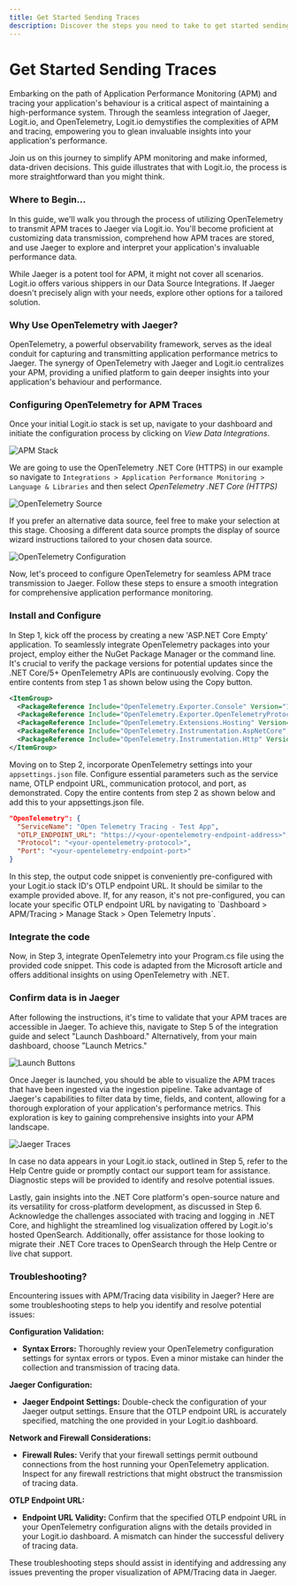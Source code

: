 ```yaml
---
title: Get Started Sending Traces
description: Discover the steps you need to take to get started sending traces to Logit.io.
---
```


# Get Started Sending Traces

Embarking on the path of Application Performance Monitoring (APM) and tracing your 
application's behaviour is a critical aspect of maintaining a high-performance system. 
Through the seamless integration of Jaeger, Logit.io, and OpenTelemetry, Logit.io 
demystifies the complexities of APM and tracing, empowering you to glean invaluable 
insights into your application's performance.

Join us on this journey to simplify APM monitoring and make informed, data-driven 
decisions. This guide illustrates that with Logit.io, the process 
is more straightforward than you might think.

### Where to Begin...
In this guide, we'll walk you through the process of utilizing OpenTelemetry to 
transmit APM traces to Jaeger via Logit.io. You'll become proficient at 
customizing data transmission, comprehend how APM traces are stored, and use 
Jaeger to explore and interpret your application's invaluable performance data.

<Callout type="info">
  While Jaeger is a potent tool for APM, it might not cover all scenarios. Logit.io offers 
  various shippers in our Data Source Integrations. If Jaeger doesn't precisely align 
  with your needs, explore other options for a tailored solution.
</Callout>

### Why Use OpenTelemetry with Jaeger?
OpenTelemetry, a powerful observability framework, serves as the ideal conduit for 
capturing and transmitting application performance metrics to Jaeger. The synergy 
of OpenTelemetry with Jaeger and Logit.io centralizes your APM, providing a unified 
platform to gain deeper insights into your application's behaviour and performance.

### Configuring OpenTelemetry for APM Traces
Once your initial Logit.io stack is set up, navigate to your dashboard and 
initiate the configuration process by clicking on _View Data Integrations_.

![APM Stack](@/images/help/apm/overview/apm-stack.png)

We are going to use the OpenTelemetry .NET Core (HTTPS) in our example so 
navigate to `Integrations > Application Performance Monitoring > Language & Libraries` 
and then select _OpenTelemetry .NET Core (HTTPS)_

![OpenTelemetry Source](@/images/help/apm/opentelemetry-source.png)

<Callout type="info">
  If you prefer an alternative data source, feel free to make your 
  selection at this stage. Choosing a different data source prompts the 
  display of source wizard instructions tailored to your chosen data source.
</Callout>

![OpenTelemetry Configuration](@/images/help/apm/opentelemetry-config.png)

Now, let's proceed to configure OpenTelemetry for seamless APM trace transmission 
to Jaeger. Follow these steps to ensure a smooth integration for 
comprehensive application performance monitoring.

### Install and Configure

In Step 1, kick off the process by creating a new 'ASP.NET Core Empty' application. 
To seamlessly integrate OpenTelemetry packages into your project, employ either 
the NuGet Package Manager or the command line. It's crucial to verify the package 
versions for potential updates since the .NET Core/5+ OpenTelemetry APIs are 
continuously evolving. Copy the entire contents from step 1 as 
shown below using the Copy button.

```xml copy
<ItemGroup>
  <PackageReference Include="OpenTelemetry.Exporter.Console" Version="1.6.0" />
  <PackageReference Include="OpenTelemetry.Exporter.OpenTelemetryProtocol" Version="1.6.0" />
  <PackageReference Include="OpenTelemetry.Extensions.Hosting" Version="1.6.0" />
  <PackageReference Include="OpenTelemetry.Instrumentation.AspNetCore" Version="1.5.1-beta.1" />
  <PackageReference Include="OpenTelemetry.Instrumentation.Http" Version="1.5.1-beta.1" />
</ItemGroup>
```

Moving on to Step 2, incorporate OpenTelemetry settings into your `appsettings.json` 
file. Configure essential parameters such as the service name, OTLP endpoint URL, 
communication protocol, and port, as demonstrated. Copy the entire contents 
from step 2 as shown below and add this to your appsettings.json file.

```json copy
"OpenTelemetry": {
  "ServiceName": "Open Telemetry Tracing - Test App",
  "OTLP_ENDPOINT_URL": "https://<your-opentelemetry-endpoint-address>",
  "Protocol": "<your-opentelemetry-protocol>",
  "Port": "<your-opentelemetry-endpoint-port>"
}
```

<Callout type="info">
  In this step, the output code snippet is conveniently pre-configured with 
  your Logit.io stack ID's OTLP endpoint URL. It should be similar to the 
  example provided above. If, for any reason, it's not pre-configured, you 
  can locate your specific OTLP endpoint URL by navigating 
  to `Dashboard > APM/Tracing > Manage Stack > Open Telemetry Inputs`.
</Callout>

### Integrate the code
Now, in Step 3, integrate OpenTelemetry into your Program.cs file using 
the provided code snippet. This code is adapted from the Microsoft 
article and offers additional insights on using OpenTelemetry with .NET.

### Confirm data is in Jaeger
After following the instructions, it's time to validate that your APM traces 
are accessible in Jaeger. To achieve this, navigate to Step 5 of the 
integration guide and select "Launch Dashboard." 
Alternatively, from your main dashboard, choose "Launch Metrics."

![Launch Buttons](@/images/help/apm/launch-buttons.png)

Once Jaeger is launched, you should be able to visualize the APM traces that 
have been ingested via the ingestion pipeline. Take advantage of Jaeger's 
capabilities to filter data by time, fields, and content, allowing for a 
thorough exploration of your application's performance metrics. 
This exploration is key to gaining comprehensive insights into your APM landscape.

![Jaeger Traces](@/images/help/apm/overview/jaeger-ui.png)

In case no data appears in your Logit.io stack, outlined in Step 5, refer to 
the Help Centre guide or promptly contact our support team for assistance. 
Diagnostic steps will be provided to identify and resolve potential issues.

Lastly, gain insights into the .NET Core platform's open-source nature and 
its versatility for cross-platform development, as discussed in Step 6. 
Acknowledge the challenges associated with tracing and logging in .NET Core, 
and highlight the streamlined log visualization offered by Logit.io's 
hosted OpenSearch. Additionally, offer assistance for those looking to 
migrate their .NET Core traces to OpenSearch through the 
Help Centre or live chat support.

### Troubleshooting?
Encountering issues with APM/Tracing data visibility in Jaeger? Here are 
some troubleshooting steps to help you identify and resolve potential issues:

**Configuration Validation:**

- **Syntax Errors:** Thoroughly review your OpenTelemetry configuration settings for syntax errors or typos. Even a minor mistake can hinder the collection and transmission of tracing data.

**Jaeger Configuration:**

- **Jaeger Endpoint Settings:** Double-check the configuration of your Jaeger output settings. Ensure that the OTLP endpoint URL is accurately specified, matching the one provided in your Logit.io dashboard.

**Network and Firewall Considerations:**

- **Firewall Rules:** Verify that your firewall settings permit outbound connections from the host running your OpenTelemetry application. Inspect for any firewall restrictions that might obstruct the transmission of tracing data.

**OTLP Endpoint URL:**

- **Endpoint URL Validity:** Confirm that the specified OTLP endpoint URL in your OpenTelemetry configuration aligns with the details provided in your Logit.io dashboard. A mismatch can hinder the successful delivery of tracing data.

These troubleshooting steps should assist in identifying and addressing any issues preventing the proper visualization of APM/Tracing data in Jaeger.